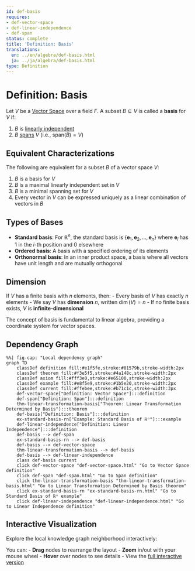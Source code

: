 ```yaml
---
id: def-basis
requires:
- def-vector-space
- def-linear-independence
- def-span
status: complete
title: 'Definition: Basis'
translations:
  en: ../en/algebra/def-basis.html
  ja: ../ja/algebra/def-basis.html
type: Definition
---
```


# Definition: Basis {#def-basis}

Let $V$ be a [Vector Space](def-vector-space.qmd) over a field $F$. A subset $B \subseteq V$ is called a **basis** for $V$ if:

1. $B$ is [linearly independent](def-linear-independence.qmd)
2. $B$ [spans](def-span.qmd) $V$ (i.e., $\text{span}(B) = V$)

## Equivalent Characterizations

The following are equivalent for a subset $B$ of a vector space $V$:

1. $B$ is a basis for $V$
2. $B$ is a maximal linearly independent set in $V$
3. $B$ is a minimal spanning set for $V$
4. Every vector in $V$ can be expressed uniquely as a linear combination of vectors in $B$

## Types of Bases

- **Standard basis**: For $\mathbb{R}^n$, the standard basis is $\{\mathbf{e}_1, \mathbf{e}_2, \ldots, \mathbf{e}_n\}$ where $\mathbf{e}_i$ has 1 in the $i$-th position and 0 elsewhere
- **Ordered basis**: A basis with a specified ordering of its elements
- **Orthonormal basis**: In an inner product space, a basis where all vectors have unit length and are mutually orthogonal

## Dimension

If $V$ has a finite basis with $n$ elements, then:
- Every basis of $V$ has exactly $n$ elements
- We say $V$ has **dimension** $n$, written $\dim(V) = n$
- If no finite basis exists, $V$ is **infinite-dimensional**

The concept of basis is fundamental to linear algebra, providing a coordinate system for vector spaces.

## Dependency Graph

```mermaid
%%| fig-cap: "Local dependency graph"
graph TD
    classDef definition fill:#e1f5fe,stroke:#01579b,stroke-width:2px
    classDef theorem fill:#f3e5f5,stroke:#4a148c,stroke-width:2px
    classDef axiom fill:#fff3e0,stroke:#e65100,stroke-width:2px
    classDef example fill:#e8f5e9,stroke:#1b5e20,stroke-width:2px
    classDef current fill:#ffebee,stroke:#b71c1c,stroke-width:3px
    def-vector-space["Definition: Vector Space"]:::definition
    def-span["Definition: Span"]:::definition
    thm-linear-transformation-basis["Theorem: Linear Transformation Determined by Basis"]:::theorem
    def-basis["Definition: Basis"]:::definition
    ex-standard-basis-rn["Example: Standard Basis of ℝⁿ"]:::example
    def-linear-independence["Definition: Linear Independence"]:::definition
    def-basis --> def-span
    ex-standard-basis-rn --> def-basis
    def-basis --> def-vector-space
    thm-linear-transformation-basis --> def-basis
    def-basis --> def-linear-independence
    class def-basis current
    click def-vector-space "def-vector-space.html" "Go to Vector Space definition"
    click def-span "def-span.html" "Go to Span definition"
    click thm-linear-transformation-basis "thm-linear-transformation-basis.html" "Go to Linear Transformation Determined by Basis theorem"
    click ex-standard-basis-rn "ex-standard-basis-rn.html" "Go to Standard Basis of ℝⁿ example"
    click def-linear-independence "def-linear-independence.html" "Go to Linear Independence definition"
```

## Interactive Visualization

Explore the local knowledge graph neighborhood interactively:

::: {.graph-viz data-id="def-basis" data-width="700" data-height="500"}
:::

You can:
- **Drag** nodes to rearrange the layout
- **Zoom** in/out with your mouse wheel
- **Hover** over nodes to see details
- View the [full interactive version](../../output/interactive/def-basis.html){target="_blank"}
